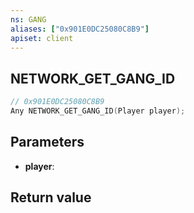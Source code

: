 ```yaml
---
ns: GANG
aliases: ["0x901E0DC25080C8B9"]
apiset: client
---
```

## NETWORK_GET_GANG_ID

```c
// 0x901E0DC25080C8B9
Any NETWORK_GET_GANG_ID(Player player);
```


## Parameters
* **player**:

## Return value